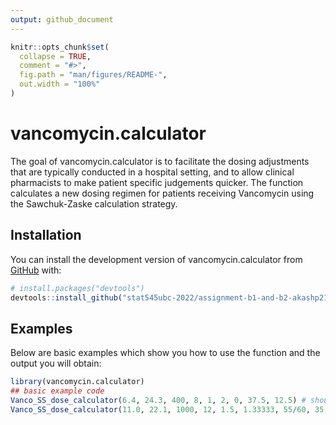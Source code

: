 ```yaml
---
output: github_document
---
```


<!-- README.md is generated from README.Rmd. Please edit that file -->

```r
knitr::opts_chunk$set(
  collapse = TRUE,
  comment = "#>",
  fig.path = "man/figures/README-",
  out.width = "100%"
)
```

# vancomycin.calculator

<!-- badges: start -->
<!-- badges: end -->

The goal of vancomycin.calculator is to facilitate the dosing adjustments that are typically conducted in a hospital setting, and to allow clinical pharmacists to make patient specific judgements quicker. The function calculates a new dosing regimen for patients receiving Vancomycin using the Sawchuk-Zaske calculation strategy.

## Installation

You can install the development version of vancomycin.calculator from [GitHub](https://github.com/) with:

``` r
# install.packages("devtools")
devtools::install_github("stat545ubc-2022/assignment-b1-and-b2-akashp21/vancomycin.calculator")
```

## Examples
Below are basic examples which show you how to use the function and the output you will obtain:

```r
library(vancomycin.calculator)
## basic example code
Vanco_SS_dose_calculator(6.4, 24.3, 400, 8, 1, 2, 0, 37.5, 12.5) # should equal "This function recommends a new dose of 500 mg given over Q 8 h. This will produce a peak of 30.375 mg/L and a trough value of 8 mg/L"
Vanco_SS_dose_calculator(11.0, 22.1, 1000, 12, 1.5, 1.33333, 55/60, 35, 17.5) # should be "This function recommends a new dose of 1500 mg given over Q 12 h. This will produce a peak of 33.15 mg/L and a trough value of 15.2692370301831 mg/L"

```



